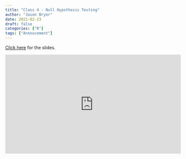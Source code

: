 ```yaml
---
title: "Class 4 - Null Hypothesis Testing"
author: "Jason Bryer"
date: 2021-02-23
draft: false
categories: ["R"]
tags: ["Annoucement"]
---
```


[Click here](/slides/2021-02-23-Null_Hypothesis_Testing.html) for the slides.

<iframe width="560" height="315" src="https://www.youtube.com/embed/zmXXzp_JbMc" frameborder="0" allow="accelerometer; autoplay; clipboard-write; encrypted-media; gyroscope; picture-in-picture" allowfullscreen></iframe>
